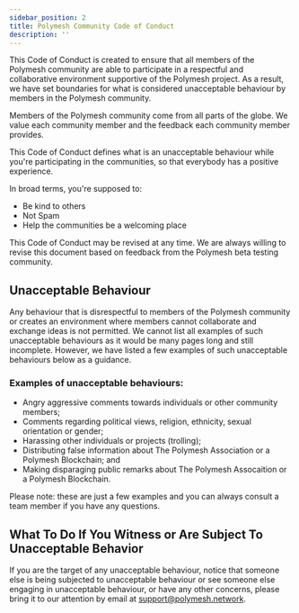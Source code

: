 ```yaml
---
sidebar_position: 2
title: Polymesh Community Code of Conduct
description: ''
---
```


This Code of Conduct is created to ensure that all members of the Polymesh community are able to participate in a respectful and collaborative environment supportive of the Polymesh project. As a result, we have set boundaries for what is considered unacceptable behaviour by members in the Polymesh community.

Members of the Polymesh community come from all parts of the globe. We value each community member and the feedback each community member provides.

This Code of Conduct defines what is an unacceptable behaviour while you're participating in the communities, so that everybody has a positive experience.

In broad terms, you're supposed to:

- Be kind to others
- Not Spam
- Help the communities be a welcoming place

This Code of Conduct may be revised at any time. We are always willing to revise this document based on feedback from the Polymesh beta testing community.

## Unacceptable Behaviour

Any behaviour that is disrespectful to members of the Polymesh community or creates an environment where members cannot collaborate and exchange ideas is not permitted. We cannot list all examples of such unacceptable behaviours as it would be many pages long and still incomplete. However, we have listed a few examples of such unacceptable behaviours below as a guidance.

### Examples of unacceptable behaviours:

- Angry aggressive comments towards individuals or other community members;
- Comments regarding political views, religion, ethnicity, sexual orientation or gender;
- Harassing other individuals or projects (trolling);
- Distributing false information about The Polymesh Association or a Polymesh Blockchain; and
- Making disparaging public remarks about The Polymesh Assocaition or a Polymesh Blockchain.

Please note: these are just a few examples and you can always consult a team member if you have any questions.

## What To Do If You Witness or Are Subject To Unacceptable Behavior

If you are the target of any unacceptable behaviour, notice that someone else is being subjected to unacceptable behaviour or see someone else engaging in unacceptable behaviour, or have any other concerns, please bring it to our attention by email at support@polymesh.network.
